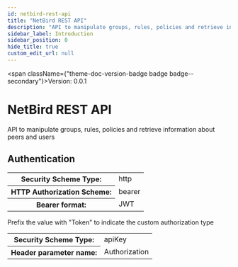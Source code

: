 ```yaml
---
id: netbird-rest-api
title: "NetBird REST API"
description: "API to manipulate groups, rules, policies and retrieve information about peers and users"
sidebar_label: Introduction
sidebar_position: 0
hide_title: true
custom_edit_url: null
---
```



<span className={"theme-doc-version-badge badge badge--secondary"}>Version: 0.0.1</span>

# NetBird REST API



API to manipulate groups, rules, policies and retrieve information about peers and users

<div style={{"marginBottom":"2rem"}}><h2 id={"authentication"} style={{"marginBottom":"1rem"}}>Authentication</h2><SchemaTabs className={"openapi-tabs__security-schemes"}><TabItem label={"HTTP: Bearer Auth"} value={"BearerAuth"}><div><table><tbody><tr><th>Security Scheme Type:</th><td>http</td></tr><tr><th>HTTP Authorization Scheme:</th><td>bearer</td></tr><tr><th>Bearer format:</th><td>JWT</td></tr></tbody></table></div></TabItem><TabItem label={"API Key: TokenAuth"} value={"TokenAuth"}>

Prefix the value with \"Token\" to indicate the custom authorization type

<div><table><tbody><tr><th>Security Scheme Type:</th><td>apiKey</td></tr><tr><th>Header parameter name:</th><td>Authorization</td></tr></tbody></table></div></TabItem></SchemaTabs></div>
      